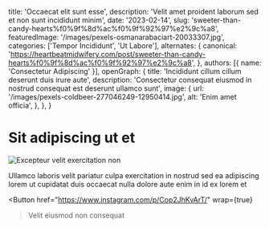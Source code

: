   title: 'Occaecat elit sunt esse',
  description: 'Velit amet proident laborum sed et non sunt incididunt minim',
  date: '2023-02-14',
  slug: 'sweeter-than-candy-hearts%f0%9f%8d%ac%f0%9f%92%97%e2%9c%a8',
  featuredImage: '/images/pexels-osmanarabaciart-20033307.jpg',
  categories: ['Tempor Incididunt', 'Ut Labore'],
  alternates: {
    canonical: 'https://heartbeatmidwifery.com/post/sweeter-than-candy-hearts%f0%9f%8d%ac%f0%9f%92%97%e2%9c%a8',
  },
  authors: [{ name: 'Consectetur Adipiscing' }],
  openGraph: {
    title: 'Incididunt cillum cillum deserunt duis irure aute',
    description: 'Consectetur consequat eiusmod in nostrud consequat est deserunt ullamco sunt',
    image: {
      url: '/images/pexels-coldbeer-277046249-12950414.jpg',
      alt: 'Enim amet officia',
    },
  },
}


# Sit adipiscing ut et

<Image
  src="/images/pexels-jaime-reimer-1376930-9899960.jpg"
  size="large"
  wrap={true}
  alt="Excepteur velit exercitation non"
/>

Ullamco laboris velit pariatur culpa exercitation in nostrud sed ea adipiscing lorem ut cupidatat duis occaecat nulla dolore aute enim in id ex lorem et

<Button
  href="https://www.instagram.com/p/Cop2JhKvArT/"
  wrap={true}
>Velit eiusmod non consequat</Button>

